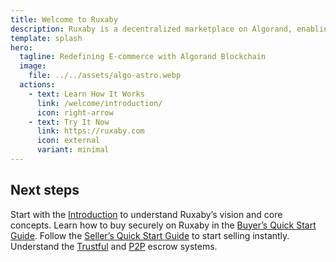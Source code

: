 ```yaml
---
title: Welcome to Ruxaby
description: Ruxaby is a decentralized marketplace on Algorand, enabling borderless, trustless, and low-fee e-commerce with secure escrow.
template: splash
hero:
  tagline: Redefining E-commerce with Algorand Blockchain
  image:
    file: ../../assets/algo-astro.webp
  actions:
    - text: Learn How It Works
      link: /welcome/introduction/
      icon: right-arrow
    - text: Try	It Now
      link: https://ruxaby.com
      icon: external
      variant: minimal
---
```



## Next steps

<CardGrid stagger>
	<Card title="Introduction" icon="open-book">
		Start with the <a href="/welcome/introduction/">Introduction</a> to understand Ruxaby’s vision and core concepts.
	</Card>
	<Card title="Quick Start for Buyers" icon="seti:license">
		Learn how to buy securely on Ruxaby in the <a href="/welcome/quick-start-buyers/">Buyer’s Quick Start Guide</a>.
	</Card>
	<Card title="Quick Start for Sellers" icon="rocket">
		Follow the <a href="/welcome/quick-start-sellers/">Seller’s Quick Start Guide</a> to start selling instantly.
	</Card>
	<Card title="Explore Escrow Models" icon="seti:bicep">
		Understand the <a href="/how-it-works/trustful-model/">Trustful</a> and <a href="/how-it-works/p2p-model/">P2P</a> escrow systems.
	</Card>
</CardGrid>
